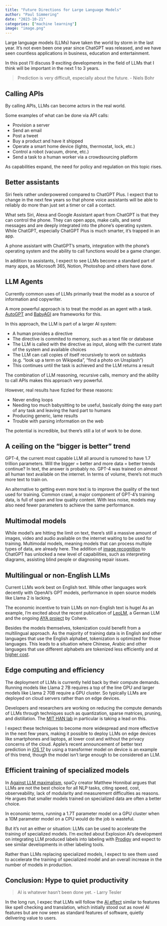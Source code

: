 ```yaml
---
title: "Future Directions for Large Language Models"
author: "Paul Simmering"
date: "2023-10-21"
categories: ["machine learning"]
image: "image.png"
---
```


Large language models (LLMs) have taken the world by storm in the last year. It's not even been one year since ChatGPT was released, and we have seen countless applications in business, education and entertainment.

In this post I'll discuss 9 exciting developments in the field of LLMs that I think will be important in the next 1 to 3 years.

> Prediction is very difficult, especially about the future. - Niels Bohr

## Calling APIs

By calling APIs, LLMs can become actors in the real world.

Some examples of what can be done via API calls:

- Provision a server
- Send an email
- Post a tweet
- Buy a product and have it shipped
- Operate a smart home device (lights, thermostat, lock, etc.)
- Control a robot (vacuum, drone, etc.)
- Send a task to a human worker via a crowdsourcing platform

As capabilities expand, the need for policy and regulation on this topic rises.

## Better assistants

Siri feels rather underpowered compared to ChatGPT Plus. I expect that to change in the next few years so that phone voice assistants will be able to reliably do more than just set a timer or call a contact.

What sets Siri, Alexa and Google Assistant apart from ChatGPT is that they can control the phone. They can open apps, make calls, and send messages and are deeply integrated into the phone's operating system. While ChatGPT, especially ChatGPT Plus is much smarter, it's trapped in an app.

A phone assistant with ChatGPT's smarts, integration with the phone's operating system and the ability to call functions would be a game changer.

In addition to assistants, I expect to see LLMs become a standard part of many apps, as Microsoft 365, Notion, Photoshop and others have done.

## LLM Agents

Currently common uses of LLMs primarily treat the model as a source of information and copywriter.

A more powerful approach is to treat the model as an agent with a task. [AutoGPT](https://github.com/Significant-Gravitas/AutoGPT) and [BabyAGI](https://github.com/yoheinakajima/babyagi) are frameworks for this.

In this approach, the LLM is part of a larger AI system:

- A human provides a directive
- The directive is commited to memory, such as a text file or database
- The LLM is called with the directive as input, along with the current state of the system and available choices
- The LLM can call copies of itself recursively to work on subtasks (e.g. "look up a term on Wikipedia", "find a photo on Unsplash")
- This continues until the task is achieved and the LLM returns a result

The combination of LLM reasoning, recursive calls, memory and the ability to call APIs makes this approach very powerful.

However, real results have fizzled for these reasons:

- Never ending loops
- Needing too much babysitting to be useful, basically doing the easy part of any task and leaving the hard part to humans
- Producing generic, lame results
- Trouble with parsing information on the web

The potential is incredible, but there's still a lot of work to be done.

## A ceiling on the "bigger is better" trend

GPT-4, the current most capable LLM all around is rumored to have 1.7 trillion parameters. Will the bigger = better and more data = better trends continue? In text, the answer is probably no. GPT-4 was trained on almost all human text available on the internet. In terms of volume, there's not much more text to train on.

An alternative to getting even more text is to improve the quality of the text used for training. Common crawl, a major component of GPT-4's training data, is full of spam and low quality content. With less noise, models may also need fewer parameters to achieve the same performance.

## Multimodal models

While model's are hitting the limit on text, there's still a massive amount of images, video and audio available on the internet waiting to be used for training. Multimodal models, meaning models that can process multiple types of data, are already here. The addition of [image recognition](https://openai.com/blog/chatgpt-can-now-see-hear-and-speak) to ChatGPT has unlocked a new level of capabilities, such as interpreting diagrams, assisting blind people or diagnosing repair issues.

## Multilingual or non-English LLMs

Current LLMs work best on English text. While other languages work decently with OpenAI's GPT models, performance in open source models like Llama 2 is lacking.

The economic incentive to train LLMs on non-English text is hugel As an example, I'm excited about the recent publication of [LeoLM](https://laion.ai/blog/leo-lm/), a German LLM and the ongoing [AYA project](https://txt.cohere.com/aya-multilingual/) by Cohere.

Besides the models themselves, tokenization could benefit from a multilingual approach. As the majority of training data is in English and other languages that use the English alphabet, tokenization is optimized for those languages. This leads to a situation where Chinese, Arabic and other languages that use different alphabets are tokenized less efficiently and at [higher cost](https://denyslinkov.medium.com/why-is-gpt-3-15-77x-more-expensive-for-certain-languages-2b19a4adc4bc).

## Edge computing and efficiency

The deployment of LLMs is currently held back by their compute demands. Running models like Llama 2 7B requires a top of the line GPU and larger models like Llama 2 70B require a GPU cluster. So typically LLMs are deployed on cloud servers rather than on edge devices.

Developers and researchers are working on reducing the compute demands of LLMs through techniques such as quantization, sparse matrices, pruning, and distillation. The [MIT HAN lab](https://hanlab.mit.edu) in particular is taking a lead on this.

I expect these techniques to become more widespread and more effective in the next few years, making it possible to deploy LLMs on edge devices like smartphones and laptops, at lower cost and without the privacy concerns of the cloud. Apple's recent announcement of better text prediction in [iOS 17](https://www.apple.com/newsroom/2023/06/ios-17-makes-iphone-more-personal-and-intuitive/) by using a transformer model on device is an example of this trend, though the model isn't large enough to be considered an LLM.

## Efficient training of specialized models

In [Against LLM maximalism](https://explosion.ai/blog/against-llm-maximalism), spaCy creator Matthew Honnibal argues that LLMs are not the best choice for all NLP tasks, citing speed, cost, observeability, lack of modularity and measurement difficulties as reasons. He argues that smaller models trained on specialized data are often a better choice.

In economic terms, running a 1.7T parameter model on a GPU cluster when a 10M parameter model on a CPU would do the job is wasteful.

But it's not an either or situation: LLMs can be used to accelerate the training of specialized models. I'm excited about Explosion AI's development on integrating LLM produced labels into labeling with [Prodigy](https://prodi.gy/docs/large-language-models) and expect to see similar developments in other labeling tools.

Rather than LLMs replacing specialized models, I expect to see them used to accelerate the training of specialized model and an overall increase in the number of models in production.

## Conclusion: Hype to quiet productivity

> AI is whatever hasn't been done yet. - Larry Tesler

In the long run, I expec that LLMs will follow the [AI effect](https://en.wikipedia.org/wiki/AI_effect) similar to features like spell checking and translation, which initially stood out as novel AI features but are now seen as standard features of software, quietly delivering value to users.
